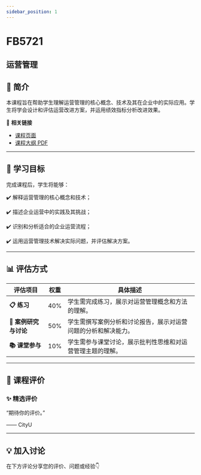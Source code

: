 ```yaml
---
sidebar_position: 1
---
```


# FB5721
## 运营管理

## **📘 简介**
本课程旨在帮助学生理解运营管理的核心概念、技术及其在企业中的实际应用。学生将学会设计和评估运营改进方案，并运用绩效指标分析改进效果。

🔗 **相关链接**
- [课程页面](https://www.cityu.edu.hk/catalogue/pg/202526/course/FB5721.htm)
- [课程大纲 PDF](https://www.cityu.edu.hk/catalogue/pg/202526/course/FB5721.pdf)

---

## **🎯 学习目标**

完成课程后，学生将能够：


✔️ 解释运营管理的核心概念和技术；

✔️ 描述企业运营中的实践及其挑战；

✔️ 识别和分析适合的企业运营流程；

✔️ 运用运营管理技术解决实际问题，并评估解决方案。

---

## **📊 评估方式**

| **评估项目**             | **权重** | **具体描述**                                                                                     |
|-------------------------|---------|-----------------------------------------------------------------------------------------------|
| **📋 练习**              | 40%     | 学生需完成练习，展示对运营管理概念和方法的理解。                                                |
| **📝 案例研究与讨论**     | 50%     | 学生需撰写案例分析和讨论报告，展示对运营问题的分析和解决能力。                                  |
| **📚 课堂参与**           | 10%     | 学生需参与课堂讨论，展示批判性思维和对运营管理主题的理解。                                       |

---

## **💬 课程评价**

### ✨ **精选评价**
<div className={commentStyles.commentBox}>
    <p className={commentStyles.commentText}>
        “期待你的评价。”
    </p>
    <p className={commentStyles.commentAuthor}>—— CityU</p>
</div>

---

## **💡 加入讨论**

在下方评论分享您的评价、问题或经验👇
<Utterances />